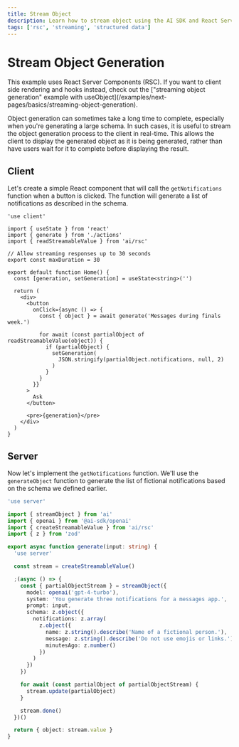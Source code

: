 ```yaml
---
title: Stream Object
description: Learn how to stream object using the AI SDK and React Server Components.
tags: ['rsc', 'streaming', 'structured data']
---
```


# Stream Object Generation

<Note>
  This example uses React Server Components (RSC). If you want to client side
  rendering and hooks instead, check out the ["streaming object generation"
  example with
  useObject](/examples/next-pages/basics/streaming-object-generation).
</Note>

Object generation can sometimes take a long time to complete, especially when you're generating a large schema. In such cases, it is useful to stream the object generation process to the client in real-time. This allows the client to display the generated object as it is being generated, rather than have users wait for it to complete before displaying the result.

<Browser>
  <ObjectGeneration
    stream
    object={{
      notifications: [
        {
          name: 'Jamie Roberts',
          message: "Hey! How's the study grind going? Need a coffee boost?",
          minutesAgo: 15
        },
        {
          name: 'Prof. Morgan',
          message:
            'Reminder: Your term paper is due promptly at 8 AM tomorrow. Please ensure it meets the submission guidelines outlined.',
          minutesAgo: 46
        },
        {
          name: 'Alex Chen',
          message:
            "Dude, urgent! Borrow your notes for tomorrow's exam? I swear mine got eaten by my dog!",
          minutesAgo: 30
        }
      ]
    }}
  />
</Browser>

## Client

Let's create a simple React component that will call the `getNotifications` function when a button is clicked. The function will generate a list of notifications as described in the schema.

```tsx filename='app/page.tsx'
'use client'

import { useState } from 'react'
import { generate } from './actions'
import { readStreamableValue } from 'ai/rsc'

// Allow streaming responses up to 30 seconds
export const maxDuration = 30

export default function Home() {
  const [generation, setGeneration] = useState<string>('')

  return (
    <div>
      <button
        onClick={async () => {
          const { object } = await generate('Messages during finals week.')

          for await (const partialObject of readStreamableValue(object)) {
            if (partialObject) {
              setGeneration(
                JSON.stringify(partialObject.notifications, null, 2)
              )
            }
          }
        }}
      >
        Ask
      </button>

      <pre>{generation}</pre>
    </div>
  )
}
```

## Server

Now let's implement the `getNotifications` function. We'll use the `generateObject` function to generate the list of fictional notifications based on the schema we defined earlier.

```typescript filename='app/actions.ts'
'use server'

import { streamObject } from 'ai'
import { openai } from '@ai-sdk/openai'
import { createStreamableValue } from 'ai/rsc'
import { z } from 'zod'

export async function generate(input: string) {
  'use server'

  const stream = createStreamableValue()

  ;(async () => {
    const { partialObjectStream } = streamObject({
      model: openai('gpt-4-turbo'),
      system: 'You generate three notifications for a messages app.',
      prompt: input,
      schema: z.object({
        notifications: z.array(
          z.object({
            name: z.string().describe('Name of a fictional person.'),
            message: z.string().describe('Do not use emojis or links.'),
            minutesAgo: z.number()
          })
        )
      })
    })

    for await (const partialObject of partialObjectStream) {
      stream.update(partialObject)
    }

    stream.done()
  })()

  return { object: stream.value }
}
```

